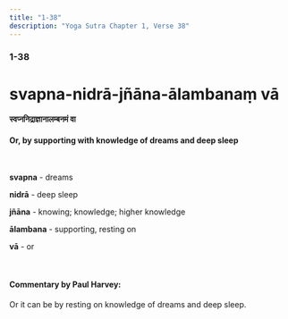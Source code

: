 ```yaml
---
title: "1-38"
description: "Yoga Sutra Chapter 1, Verse 38"
---
```


### 1-38

# svapna-nidrā-jñāna-ālambanaṃ vā

#### स्वप्ननिद्राज्ञानालम्बनमं वा

#### Or, by supporting with knowledge of dreams and deep sleep

<br />

**svapna** - dreams <br />

**nidrā** - deep sleep <br />

**jñāna** - knowing; knowledge; higher knowledge <br />

**ālambana** - supporting, resting on <br />

**vā** - or <br />

<br />

#### Commentary by Paul Harvey:

Or it can be by resting on knowledge of dreams and deep sleep.
